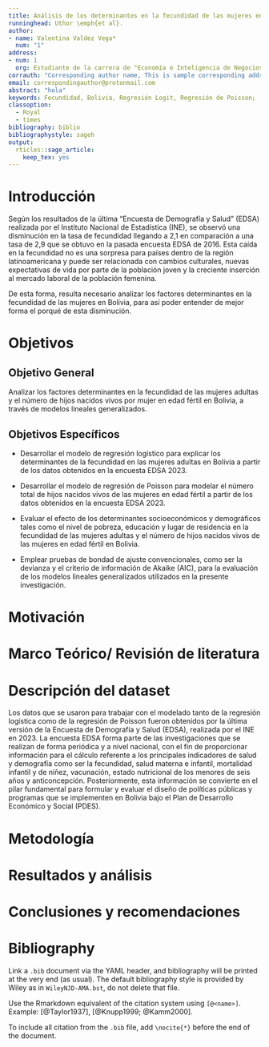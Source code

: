 ```yaml
---
title: Análisis de los determinantes en la fecundidad de las mujeres en Bolivia
runninghead: Uthor \emph{et al}.
author:
- name: Valentina Valdez Vega*
  num: "1"
address:
- num: 1
  org: Estudiante de la carrera de "Economía e Inteligencia de Negocios", Universidad Católica Boliviana "San Pablo"
corrauth: "Corresponding author name, This is sample corresponding address."
email: correspondingauthor@protonmail.com
abstract: "hola"
keywords: Fecundidad, Bolivia, Regresión Logit, Regresión de Poisson;
classoption:
  - Royal
  - times
bibliography: biblio
bibliographystyle: sageh
output:
  rticles::sage_article:
    keep_tex: yes
---
```


# Introducción

Según los resultados de la última “Encuesta de Demografía y Salud” (EDSA) realizada por el Instituto Nacional de Estadística (INE), se observó una disminución en la tasa de fecundidad llegando a 2,1 en comparación a una tasa de 2,9 que se obtuvo en la pasada encuesta EDSA de 2016. Esta caída en la fecundidad no es una sorpresa para países dentro de la región latinoamericana y puede ser relacionada con cambios culturales, nuevas expectativas de vida por parte de la población joven y la creciente inserción al mercado laboral de la población femenina. 

De esta forma, resulta necesario analizar los factores determinantes en la fecundidad de las mujeres en Bolivia, para así poder entender de mejor forma el porqué de esta disminución.

# Objetivos

## Objetivo General

Analizar los factores determinantes en la fecundidad de las mujeres adultas y el número de hijos nacidos vivos por mujer en edad fértil en Bolivia, a través de modelos lineales generalizados.

## Objetivos Específicos

-	Desarrollar el modelo de regresión logístico para explicar los determinantes de la fecundidad en las mujeres adultas en Bolivia a partir de los datos obtenidos en la encuesta EDSA 2023.

-	Desarrollar el modelo de regresión de Poisson para modelar el número total de hijos nacidos vivos de las mujeres en edad fértil a partir de los datos obtenidos en la encuesta EDSA 2023. 

-	Evaluar el efecto de los determinantes socioeconómicos y demográficos tales como el nivel de pobreza, educación y lugar de residencia en la fecundidad de las mujeres adultas y el número de hijos nacidos vivos de las mujeres en edad fértil en Bolivia. 

-	Emplear pruebas de bondad de ajuste convencionales, como ser la devianza y el criterio de información de Akaike (AIC), para la evaluación de los modelos lineales generalizados utilizados en la presente investigación.


# Motivación

# Marco Teórico/ Revisión de literatura

# Descripción del dataset

Los datos que se usaron para trabajar con el modelado tanto de la regresión logística como de la regresión de Poisson fueron obtenidos por la última versión de la Encuesta de Demografía y Salud (EDSA), realizada por el INE en 2023. La encuesta EDSA forma parte de las investigaciones que se realizan de forma periódica y a nivel nacional, con el fin de proporcionar información para el cálculo referente a los principales indicadores de salud y demografía como ser la fecundidad, salud materna e infantil, mortalidad infantil y de niñez, vacunación, estado nutricional de los menores de seis años y anticoncepción. Posteriormente, esta información se convierte en el pilar fundamental para formular y evaluar el diseño de políticas públicas y programas que se implementen en Bolivia bajo el Plan de Desarrollo Económico y Social (PDES). 

# Metodología

# Resultados y análisis

# Conclusiones y recomendaciones



# Bibliography

Link a `.bib` document via the YAML header, and bibliography will be printed at the very end (as usual). The default bibliography style is provided by Wiley as in `WileyNJD-AMA.bst`, do not delete that file.

Use the Rmarkdown equivalent of the \LaTeX citation system using `[@<name>]`. Example: [@Taylor1937], [@Knupp1999; @Kamm2000].

To include all citation from the `.bib` file, add `\nocite{*}` before the end of the document.

